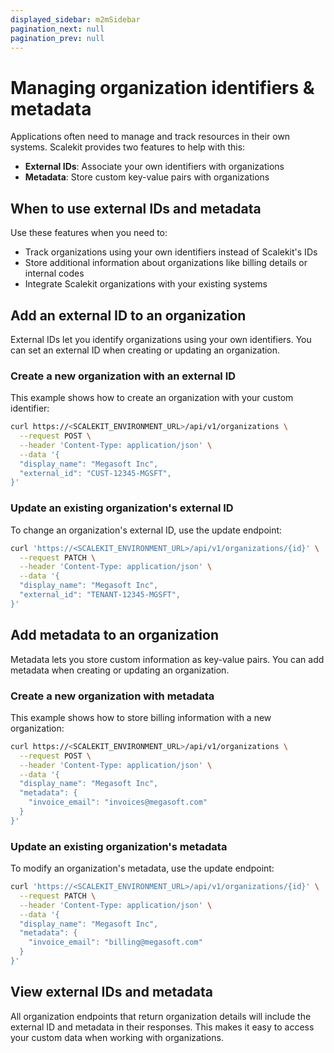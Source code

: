 ```yaml
---
displayed_sidebar: m2mSidebar
pagination_next: null
pagination_prev: null
---
```


# Managing organization identifiers & metadata

Applications often need to manage and track resources in their own systems. Scalekit provides two features to help with this:

* **External IDs**: Associate your own identifiers with organizations
* **Metadata**: Store custom key-value pairs with organizations

## When to use external IDs and metadata

Use these features when you need to:

* Track organizations using your own identifiers instead of Scalekit's IDs
* Store additional information about organizations like billing details or internal codes
* Integrate Scalekit organizations with your existing systems

## Add an external ID to an organization

External IDs let you identify organizations using your own identifiers. You can set an external ID when creating or updating an organization.

### Create a new organization with an external ID

This example shows how to create an organization with your custom identifier:

<CodeWithHeader title="Create a new organization with an external ID">

```bash
curl https://<SCALEKIT_ENVIRONMENT_URL>/api/v1/organizations \
  --request POST \
  --header 'Content-Type: application/json' \
  --data '{
  "display_name": "Megasoft Inc",
  "external_id": "CUST-12345-MGSFT",
}'
```

</CodeWithHeader>

### Update an existing organization's external ID

To change an organization's external ID, use the update endpoint:

<CodeWithHeader title="Update an existing organization's external ID">

```bash
curl 'https://<SCALEKIT_ENVIRONMENT_URL>/api/v1/organizations/{id}' \
  --request PATCH \
  --header 'Content-Type: application/json' \
  --data '{
  "display_name": "Megasoft Inc",
  "external_id": "TENANT-12345-MGSFT",
}'
```

</CodeWithHeader>

## Add metadata to an organization

Metadata lets you store custom information as key-value pairs. You can add metadata when creating or updating an organization.

### Create a new organization with metadata

This example shows how to store billing information with a new organization:

<CodeWithHeader title="Create a new organization with metadata">

```bash
curl https://<SCALEKIT_ENVIRONMENT_URL>/api/v1/organizations \
  --request POST \
  --header 'Content-Type: application/json' \
  --data '{
  "display_name": "Megasoft Inc",
  "metadata": {
    "invoice_email": "invoices@megasoft.com"
  }
}'
```

</CodeWithHeader>

### Update an existing organization's metadata

To modify an organization's metadata, use the update endpoint:

<CodeWithHeader title="Update an existing organization's metadata">

```bash
curl 'https://<SCALEKIT_ENVIRONMENT_URL>/api/v1/organizations/{id}' \
  --request PATCH \
  --header 'Content-Type: application/json' \
  --data '{
  "display_name": "Megasoft Inc",
  "metadata": {
    "invoice_email": "billing@megasoft.com"
  }
}'
```

</CodeWithHeader>

## View external IDs and metadata

All organization endpoints that return organization details will include the external ID and metadata in their responses. This makes it easy to access your custom data when working with organizations.
